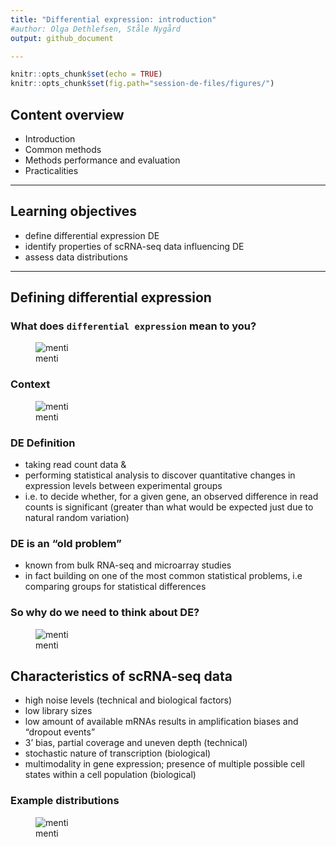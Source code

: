 ```yaml
---
title: "Differential expression: introduction"
#author: Olga Dethlefsen, Ståle Nygård 
output: github_document

---
```

```r
knitr::opts_chunk$set(echo = TRUE)
knitr::opts_chunk$set(fig.path="session-de-files/figures/")
```

## Content overview
- Introduction
- Common methods
- Methods performance and evaluation
- Practicalities

--------

## Learning objectives
- define differential expression DE
- identify properties of scRNA-seq data influencing DE
- assess data distributions

-------


## Defining differential expression

### What does `differential expression` mean to you?
![menti](session-de-files/images/intro-menti-01.png)


### Context
![menti](session-de-files/images/intro-de-overview-02.png)


### DE Definition
- taking read count data &
- performing statistical analysis to discover quantitative changes in expression levels between experimental groups
- i.e. to decide whether, for a given gene, an observed difference in read counts is significant (greater than what would be expected just due to natural random variation)


### DE is an "old problem"
- known from bulk RNA-seq and microarray studies
- in fact building on one of the most common statistical problems, i.e comparing groups for statistical differences

### So why do we need to think about DE?
![menti](session-de-files/images/intro-menti-01.png)

## Characteristics of scRNA-seq data
- high noise levels (technical and biological factors)
- low library sizes
- low amount of available mRNAs results in amplification biases and "dropout events"
- 3' bias, partial coverage and uneven depth (technical)
- stochastic nature of transcription (biological)
- multimodality in gene expression; presence of multiple possible cell states within a cell population (biological)

### Example distributions
![menti](session-de-files/images/intro-distributions.png)







